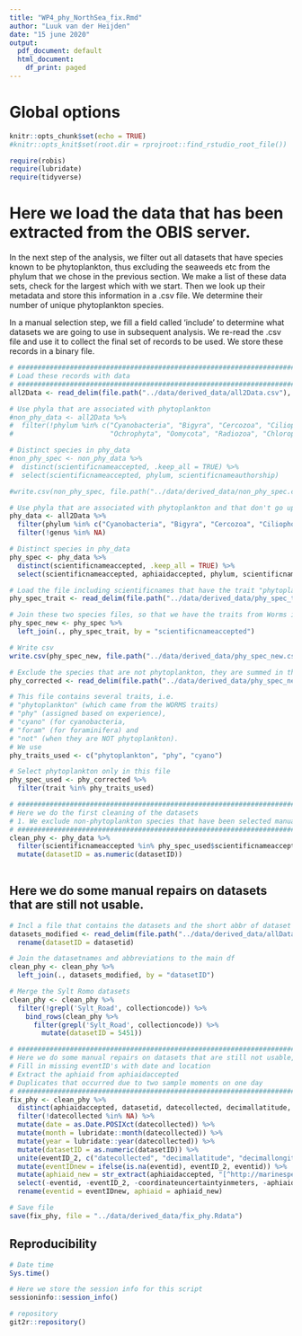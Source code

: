 ```yaml
---
title: "WP4_phy_NorthSea_fix.Rmd"
author: "Luuk van der Heijden"
date: "15 june 2020"
output:
  pdf_document: default
  html_document:
    df_print: paged
---
```


# Global options

```r

knitr::opts_chunk$set(echo = TRUE)
#knitr::opts_knit$set(root.dir = rprojroot::find_rstudio_root_file())

require(robis)
require(lubridate)
require(tidyverse)

```

# Here we load the data that has been extracted from the OBIS server. 

In the next step of the analysis, we filter out all datasets that have species known to be phytoplankton, thus excluding the seaweeds etc from the phylum that we chose in the previous section. We make a list of these data sets, check for the largest which with we start. Then we look up their metadata and store this information in a .csv file. We determine their number of unique phytoplankton species.

In a manual selection step, we fill a field called 'include' to determine what datasets we are going to use in subsequent analysis. We re-read the .csv file and use it to collect the final set of records to be used. We store these records in a binary file.


```r

# #############################################################################
# Load these records with data
# #############################################################################
all2Data <- read_delim(file.path("../data/derived_data/all2Data.csv"), delim = ";")

# Use phyla that are associated with phytoplankton
#non_phy_data <- all2Data %>%
#  filter(!phylum %in% c("Cyanobacteria", "Bigyra", "Cercozoa", "Ciliophora", "Cryptophyta", "Foraminifera", "Haptophyta", "Heliozoa", "Myzozoa",
#                        "Ochrophyta", "Oomycota", "Radiozoa", "Chlorophyta", "Choanozoa", "Euglenozoa", NA))

# Distinct species in phy_data
#non_phy_spec <- non_phy_data %>%
#  distinct(scientificnameaccepted, .keep_all = TRUE) %>%
#  select(scientificnameaccepted, phylum, scientificnameauthorship)

#write.csv(non_phy_spec, file.path("../data/derived_data/non_phy_spec.csv"), row.names = FALSE)

# Use phyla that are associated with phytoplankton and that don't go up to genus / species level
phy_data <- all2Data %>%
  filter(phylum %in% c("Cyanobacteria", "Bigyra", "Cercozoa", "Ciliophora", "Cryptophyta", "Foraminifera", "Haptophyta", "Heliozoa", "Myzozoa", "Ochrophyta", "Oomycota", "Radiozoa", "Chlorophyta", "Choanozoa", "Euglenozoa", NA)) %>%
  filter(!genus %in% NA)  

# Distinct species in phy_data
phy_spec <- phy_data %>%
  distinct(scientificnameaccepted, .keep_all = TRUE) %>%
  select(scientificnameaccepted, aphiaidaccepted, phylum, scientificnameauthorship) 

# Load the file including scientificnames that have the trait "phytoplankton" assigned
phy_spec_trait <- read_delim(file.path("../data/derived_data/phy_spec_traits.csv"), delim = ";")

# Join these two species files, so that we have the traits from Worms in our species list
phy_spec_new <- phy_spec %>%
  left_join(., phy_spec_trait, by = "scientificnameaccepted")

# Write csv
write.csv(phy_spec_new, file.path("../data/derived_data/phy_spec_new.csv"), row.names = FALSE)

# Exclude the species that are not phytoplankton, they are summed in this list. This is specific for the North Sea:
phy_corrected <- read_delim(file.path("../data/derived_data/phy_spec_new_corrected.csv"), delim = ";")

# This file contains several traits, i.e. 
# "phytoplankton" (which came from the WORMS traits)
# "phy" (assigned based on experience), 
# "cyano" (for cyanobacteria, 
# "foram" (for foraminifera) and 
# "not" (when they are NOT phytoplankton). 
# We use
phy_traits_used <- c("phytoplankton", "phy", "cyano")

# Select phytoplankton only in this file
phy_spec_used <- phy_corrected %>%
  filter(trait %in% phy_traits_used)

# #############################################################################
# Here we do the first cleaning of the datasets
# 1. We exclude non-phytoplankton species that have been selected manually for our dataset (see file uploaded above)
# #############################################################################
clean_phy <- phy_data %>% 
  filter(scientificnameaccepted %in% phy_spec_used$scientificnameaccepted) %>%   # Exclude non-phytoplankton
  mutate(datasetID = as.numeric(datasetID))
  
```

## Here we do some manual repairs on datasets that are still not usable. 

```r
# Incl a file that contains the datasets and the short abbr of dataset (created manually)
datasets_modified <- read_delim(file.path("../data/derived_data/allDatasets_modified_2020-06-24.csv"), delim = ";") %>%
  rename(datasetID = datasetid)

# Join the datasetnames and abbreviations to the main df
clean_phy <- clean_phy %>%
  left_join(., datasets_modified, by = "datasetID")

# Merge the Sylt Romo datasets
clean_phy <- clean_phy %>%
  filter(!grepl('Sylt_Road', collectioncode)) %>%                                                     # Here we merge and fix the Sylt-Romo datasets
    bind_rows(clean_phy %>%
      filter(grepl('Sylt_Road', collectioncode)) %>%   
        mutate(datasetID = 5451)) 

# #############################################################################
# Here we do some manual repairs on datasets that are still not usable, we fix:
# Fill in missing eventID's with date and location 
# Extract the aphiaid from aphiaidaccepted
# Duplicates that occurred due to two sample moments on one day
# #############################################################################
fix_phy <- clean_phy %>%
  distinct(aphiaidaccepted, datasetid, datecollected, decimallatitude, decimallongitude, .keep_all = TRUE) %>%       # Select distinct objects
  filter(!datecollected %in% NA) %>%                                                                                 # Remove obs. without date (9)
  mutate(date = as.Date.POSIXct(datecollected)) %>%                                                                  # Make sure all dates are in one format
  mutate(month = lubridate::month(datecollected)) %>%                                                                # Create column with months
  mutate(year = lubridate::year(datecollected)) %>%                                                                  # Create column with years
  mutate(datasetID = as.numeric(datasetID)) %>%                                                                      # Make numeric
  unite(eventID_2, c("datecollected", "decimallatitude", "decimallongitude"), sep = "-", remove = FALSE) %>%         # Make eventID were not present
  mutate(eventIDnew = ifelse(is.na(eventid), eventID_2, eventid)) %>%
  mutate(aphiaid_new = str_extract(aphiaidaccepted, "[^http://marinespecies.org/aphia.php?p=taxdetails&id=]+$")) %>% # Remove website from aphiaid
  select(-eventid, -eventID_2, -coordinateuncertaintyinmeters, -aphiaidaccepted, -aphiaid) %>%                       # Remove columns not necessary
  rename(eventid = eventIDnew, aphiaid = aphiaid_new)                                                             # Rename these columns created

# Save file
save(fix_phy, file = "../data/derived_data/fix_phy.Rdata")

```

## Reproducibility

```r
# Date time
Sys.time()

# Here we store the session info for this script
sessioninfo::session_info()

# repository
git2r::repository()

```

